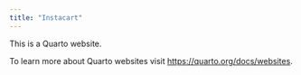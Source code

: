 ```yaml
---
title: "Instacart"
---
```


This is a Quarto website.

To learn more about Quarto websites visit <https://quarto.org/docs/websites>.
